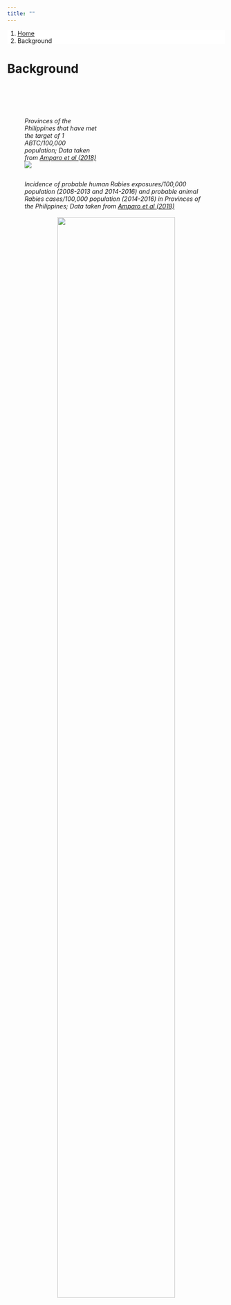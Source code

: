 ```yaml
---
title: ""
---
```


<ol class="breadcrumb" style="background-color:white;">
  <li class="breadcrumb-item"><a href="index.html">Home</a></li>
  <li class="breadcrumb-item active">Background</li>
</ol>

# Background {.tabset}

<br>



<br>

<div style="float: left; width: 50%">
<figure>
<figcaption>
<i>
Provinces of the Philippines that have met the target of 1 ABTC/100,000 population; Data taken from <a href="https://journals.plos.org/plosone/article?id=10.1371/journal.pone.0199186" target="blank">Amparo et al (2018) </a>
</i>
</figcaption>
<img src="img/target_map.jpg"/>
</figure>
</div>

<div style="float: right; width: 50%">
</div>

<br>

<div style="display: inline-block; ">
<figure>
  <figcaption>
  <i>
  Incidence of probable human Rabies exposures/100,000 population (2008-2013 and 2014-2016) and probable animal Rabies cases/100,000 population (2014-2016) in Provinces of the Philippines; Data taken from <a href="https://journals.plos.org/plosone/article?id=10.1371/journal.pone.0199186" target="blank">Amparo et al (2018) </a>
  </i>
  </figcaption>  
  <br>
  <center>
  <img src="img/background_maps.jpg" style="width: 80%; float: center; padding: 0 0 0 0; vertical-align: middle;"/>
  </center>
</figure>
</div>
